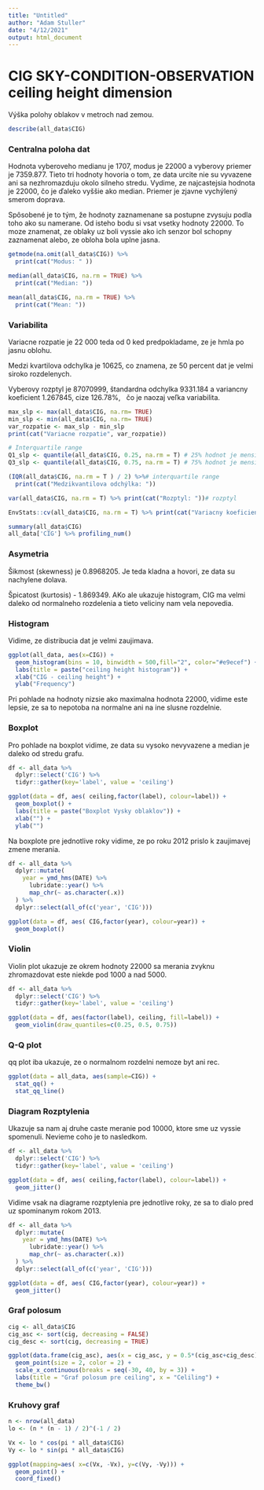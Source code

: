 ```yaml
---
title: "Untitled"
author: "Adam Stuller"
date: "4/12/2021"
output: html_document
---
```


# CIG SKY-CONDITION-OBSERVATION ceiling height dimension

Výška polohy oblakov v metroch nad zemou. 

```r
describe(all_data$CIG) 
```

### Centralna poloha dat

Hodnota vyberoveho medianu je 1707, modus je 22000 a vyberovy priemer je 7359.877. Tieto tri hodnoty hovoria o tom, ze data urcite nie su vyvazene ani sa nezhromazduju okolo silneho stredu. Vydime, ze najcastejsia hodnota je 22000, čo je ďaleko vyššie ako median. Priemer je zjavne vychýlený smerom doprava. 

Spôsobené je to tým, že hodnoty zaznamenane sa postupne zvysuju podla toho ako su namerane. Od isteho bodu si vsat vsetky hodnoty 22000. To moze znamenat, ze oblaky uz boli vyssie ako ich senzor bol schopny zaznamenat alebo, ze obloha bola uplne jasna. 

```r
getmode(na.omit(all_data$CIG)) %>%
  print(cat("Modus: " ))

median(all_data$CIG, na.rm = TRUE) %>%
  print(cat("Median: "))

mean(all_data$CIG, na.rm = TRUE) %>%
  print(cat("Mean: "))
``` 


### Variabilita 

Variacne rozpatie je 22 000 teda od 0 ked predpokladame, ze je hmla po jasnu oblohu. 

Medzi kvartilova odchylka je 10625, co znamena, ze 50 percent dat je velmi siroko rozdelenych. 

Vyberovy rozptyl je 87070999, štandardna odchylka 9331.184 a variancny koeficient 1.267845, cize 126.78%,   čo je naozaj veľka variabilita. 

```r
max_slp <- max(all_data$CIG, na.rm= TRUE)
min_slp <- min(all_data$CIG, na.rm= TRUE)
var_rozpatie <- max_slp - min_slp
print(cat("Variacne rozpatie", var_rozpatie))

# Interquartile range
Q1_slp <- quantile(all_data$CIG, 0.25, na.rm = T) # 25% hodnot je mensich a 75% vacsich
Q3_slp <- quantile(all_data$CIG, 0.75, na.rm = T) # 75% hodnot je mensich a 25% vacsich

(IQR(all_data$CIG, na.rm = T ) / 2) %>%# interquartile range
  print(cat("Medzikvantilova odchýlka: "))

var(all_data$CIG, na.rm = T) %>% print(cat("Rozptyl: "))# rozptyl

EnvStats::cv(all_data$CIG, na.rm = T) %>% print(cat("Variacny koeficient: "))# variacny koeficient
```
```r
summary(all_data$CIG)
all_data['CIG'] %>% profiling_num()
```

### Asymetria

Šikmost (skewness) je 0.8968205. Je teda kladna a hovori, ze data su nachylene dolava. 

Špicatost (kurtosis) - 1.869349. AKo ale ukazuje histogram, CIG ma velmi daleko od normalneho rozdelenia a tieto veliciny nam vela nepovedia.

### Histogram 

Vidime, ze distribucia dat je velmi zaujimava. 
```r
ggplot(all_data, aes(x=CIG)) + 
  geom_histogram(bins = 10, binwidth = 500,fill="2", color="#e9ecef") +
  labs(title = paste("ceiling height histogram")) +
  xlab("CIG - ceiling height") +
  ylab("Frequency") 
```
Pri pohlade na  hodnoty nizsie ako maximalna hodnota 22000, vidime este lepsie, ze sa to nepotoba na normalne ani na ine slusne rozdelnie. 

### Boxplot 

Pro pohlade na boxplot vidime, ze data su vysoko nevyvazene a median je daleko od stredu grafu. 
```r
df <- all_data %>% 
  dplyr::select('CIG') %>%
  tidyr::gather(key='label', value = 'ceiling')

ggplot(data = df, aes( ceiling,factor(label), colour=label)) +
  geom_boxplot() +
  labs(title = paste("Boxplot Vysky oblaklov")) +
  xlab("") +
  ylab("") 
```


 Na boxplote pre jednotlive roky vidime, ze po roku 2012 prislo k zaujimavej zmene merania. 
```r
df <- all_data %>% 
  dplyr::mutate(
    year = ymd_hms(DATE) %>% 
      lubridate::year() %>% 
      map_chr(~ as.character(.x))
  ) %>%
  dplyr::select(all_of(c('year', 'CIG')))

ggplot(data = df, aes( CIG,factor(year), colour=year)) +
  geom_boxplot() 
```

### Violin 

Violin plot ukazuje ze okrem hodnoty 22000 sa merania zvyknu zhromazdovat este niekde pod 1000 a nad 5000.

```r
df <- all_data %>%
  dplyr::select('CIG') %>%
  tidyr::gather(key='label', value = 'ceiling')

ggplot(data = df, aes(factor(label), ceiling, fill=label)) +
  geom_violin(draw_quantiles=c(0.25, 0.5, 0.75))
```



### Q-Q plot 

qq plot iba ukazuje, ze o normalnom rozdelni nemoze byt ani rec.

```r
ggplot(data = all_data, aes(sample=CIG)) +
  stat_qq() + 
  stat_qq_line()
```


###  Diagram Rozptylenia
Ukazuje sa nam  aj druhe caste meranie pod 10000, ktore sme uz vyssie spomenuli. Nevieme coho je to nasledkom. 
```r
df <- all_data %>%
  dplyr::select('CIG') %>%
  tidyr::gather(key='label', value = 'ceiling')

ggplot(data = df, aes( ceiling,factor(label), colour=label)) +
  geom_jitter() 
```

Vidime vsak na diagrame rozptylenia pre jednotlive roky, ze sa to dialo pred uz spominanym rokom 2013.

```r

df <- all_data %>% 
  dplyr::mutate(
    year = ymd_hms(DATE) %>% 
      lubridate::year() %>% 
      map_chr(~ as.character(.x))
  ) %>%
  dplyr::select(all_of(c('year', 'CIG')))

ggplot(data = df, aes( CIG,factor(year), colour=year)) +
  geom_jitter() 
``` 


### Graf polosum 

```r
cig <- all_data$CIG
cig_asc <- sort(cig, decreasing = FALSE)
cig_desc <- sort(cig, decreasing = TRUE)

ggplot(data.frame(cig_asc), aes(x = cig_asc, y = 0.5*(cig_asc+cig_desc))) + 
  geom_point(size = 2, color = 2) +
  scale_x_continuous(breaks = seq(-30, 40, by = 3)) +
  labs(title = "Graf polosum pre ceiling", x = "Celiling") +
  theme_bw()
```


### Kruhovy graf
```r
n <- nrow(all_data)
lo <- (n * (n - 1) / 2)^(-1 / 2)

Vx <- lo * cos(pi * all_data$CIG)
Vy <- lo * sin(pi * all_data$CIG)

ggplot(mapping=aes( x=c(Vx, -Vx), y=c(Vy, -Vy))) +
  geom_point() + 
  coord_fixed()
```
